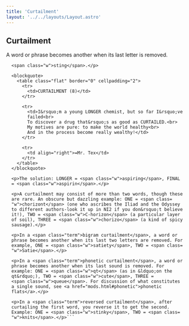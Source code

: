 ```yaml
---
title: 'Curtailment'
layout: '../../layouts/Layout.astro'
---
```

## Curtailment

A word or phrase becomes another when its last letter is removed.

```  <p> Example: ONE = <span class="w">stingy</span>, TWO =
  <span class="w">sting</span>.</p>

  <blockquote>
    <table class="flat" border="0" cellpadding="2">
      <tr>
        <td>CURTAILMENT (8)</td>
      </tr>

      <tr>
        <td>I&rsquo;m a young LONGER chemist, but so far I&rsquo;ve
        failed<br>
        To discover a drug that&rsquo;s as good as CURTAILED.<br>
        My motives are pure: to make the world healthy<br>
        And in the process become really wealthy!</td>
      </tr>

      <tr>
        <td align="right">=Mr. Tex</td>
      </tr>
    </table>
  </blockquote>

  <p>The solution: LONGER = <span class="w">aspiring</span>, FINAL
  = <span class="w">aspirin</span>.</p>

  <p>A curtailment may consist of more than two words, though these
  are rare. An obscure but dazzling example: ONE = <span class=
  "w">chorizont</span> (one who ascribes the Iliad and the Odyssey
  to different authors-look it up in NI2 if you don&rsquo;t believe
  it!), TWO = <span class="w">C-horizon</span> (a particular layer
  of soil), THREE = <span class="w">chorizo</span> (a kind of spicy
  sausage).</p>

  <p>In a <span class="term">bigram curtailment</span>, a word or
  phrase becomes another when its last two letters are removed. For
  example, ONE = <span class="w">satiety</span>, TWO = <span class=
  "w">Satie</span>.</p>

  <p>In a <span class="term">phonetic curtailment</span>, a word or
  phrase becomes another when its last sound is removed. For
  example: ONE = <span class="w">qt</span> (as in &ldquo;on the
  qt&rdquo;), TWO = <span class="w">cute</span>, THREE =
  <span class="w">queue</span>. For discussion of what constitutes
  a single sound, see <a href="mods.html#phonetic">phonetic
  flats</a>.</p>

  <p>In a <span class="term">reversed curtailment</span>, after
  curtailing the first word, you reverse it to get the second.
  Example: ONE = <span class="w">stinky</span>, TWO = <span class=
  "w">knits</span>.</p>```